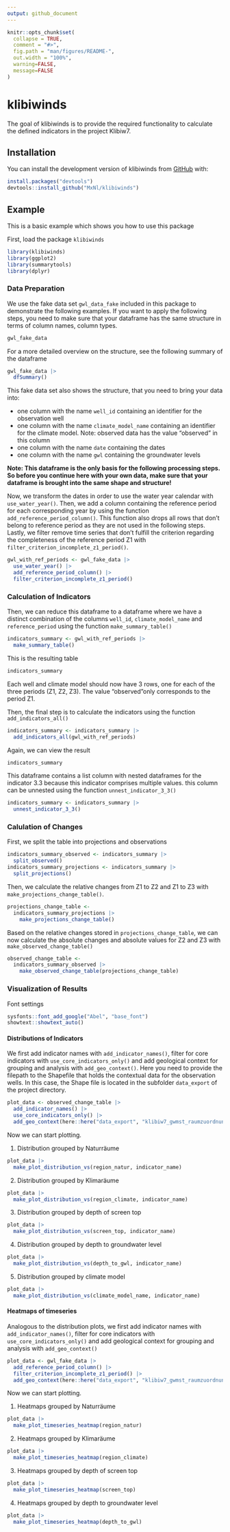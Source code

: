 ```yaml
---
output: github_document
---
```


<!-- README.md is generated from README.Rmd. Please edit that file -->

```r
knitr::opts_chunk$set(
  collapse = TRUE,
  comment = "#>",
  fig.path = "man/figures/README-",
  out.width = "100%",
  warning=FALSE, 
  message=FALSE
)
```

# klibiwinds

<!-- badges: start -->
<!-- badges: end -->

The goal of klibiwinds is to provide the required functionality to calculate the defined indicators in the project Klibiw7.

## Installation

You can install the development version of klibiwinds from [GitHub](https://github.com/) with:

```r
install.packages("devtools")
devtools::install_github("MxNl/klibiwinds")
```

## Example

This is a basic example which shows you how to use this package

First, load the package `klibiwinds`
```r
library(klibiwinds)
library(ggplot2)
library(summarytools)
library(dplyr)
```

### Data Preparation

We use the fake data set `gwl_data_fake` included in this package to demonstrate the following examples. If you want to apply the following steps, you need to make sure that your dataframe has the same structure in terms of column names, column types.
```r
gwl_fake_data
```

For a more detailed overview on the structure, see the following summary of the dataframe
```r
gwl_fake_data |> 
  dfSummary()
```

This fake data set also shows the structure, that you need to bring your data into:

 - one column with the name `well_id` containing an identifier for the observation well
 - one column with the name `climate_model_name` containing an identifier for the climate model. Note: observed data has the value "observed" in this column
 - one column with the name `date` containing the dates
 - one column with the name `gwl` containing the groundwater levels

**Note: This dataframe is the only basis for the following processing steps. So before you continue here with your own data, make sure that your dataframe is brought into the same shape and structure!**

Now, we transform the dates in order to use the water year calendar with `use_water_year()`. Then, we add a column containing the reference period for each corresponding year by using the function `add_reference_period_column()`. This function also drops all rows that don't belong to reference period as they are not used in the following steps. Lastly, we filter remove time series that don't fulfill the criterion regarding the completeness of the reference period Z1 with `filter_criterion_incomplete_z1_period()`.
```r
gwl_with_ref_periods <- gwl_fake_data |>
  use_water_year() |>
  add_reference_period_column() |>
  filter_criterion_incomplete_z1_period()
```


### Calculation of Indicators

Then, we can reduce this dataframe to a dataframe where we have a distinct combination of the columns `well_id`, `climate_model_name` and `reference_period` using the function `make_summary_table()`
```r
indicators_summary <- gwl_with_ref_periods |>
  make_summary_table()
```

This is the resulting table
```r
indicators_summary
```
Each well and climate model should now have 3 rows, one for each of the three periods (Z1, Z2, Z3). The value "observed"only corresponds to the period Z1.


Then, the final step is to calculate the indicators using the function `add_indicators_all()`
```r
indicators_summary <- indicators_summary |> 
  add_indicators_all(gwl_with_ref_periods)
```

Again, we can view the result
```r
indicators_summary
```

This dataframe contains a list column with nested dataframes for the indicator 3.3 because this indicator comprises multiple values. this column can be unnested using the function `unnest_indicator_3_3()`
```r
indicators_summary <- indicators_summary |> 
  unnest_indicator_3_3()
```

### Calulation of Changes

First, we split the table into projections and observations
```r
indicators_summary_observed <- indicators_summary |>
  split_observed()
indicators_summary_projections <- indicators_summary |>
  split_projections()
```

Then, we calculate the relative changes from Z1 to Z2 and Z1 to Z3 with `make_projections_change_table()`.
```r
projections_change_table <-
  indicators_summary_projections |>
    make_projections_change_table()
```

Based on the relative changes stored in `projections_change_table`, we can now calculate the absolute changes and absolute values for Z2 and Z3 with `make_observed_change_table()`
```r
observed_change_table <-
  indicators_summary_observed |>
    make_observed_change_table(projections_change_table)
```

### Visualization of Results

Font settings
```r
sysfonts::font_add_google("Abel", "base_font")
showtext::showtext_auto()
```

#### Distributions of Indicators

We first add indicator names with `add_indicator_names()`, filter for core indicators with `use_core_indicators_only()` and add geological context for grouping and analysis with `add_geo_context()`. Here you need to provide the filepath to the Shapefile that holds the contextual data for the observation wells. In this case, the Shape file is located in the subfolder `data_export` of the project directory.
```r
plot_data <- observed_change_table |>
  add_indicator_names() |>
  use_core_indicators_only() |>
  add_geo_context(here::here("data_export", "klibiw7_gwmst_raumzuordnung.shp"))
```
Now we can start plotting.

1. Distribution grouped by Naturräume
```r
plot_data |>
  make_plot_distribution_vs(region_natur, indicator_name)
```
2. Distribution grouped by Klimaräume
```r
plot_data |>
  make_plot_distribution_vs(region_climate, indicator_name)
```
3. Distribution grouped by depth of screen top
```r
plot_data |>
  make_plot_distribution_vs(screen_top, indicator_name)
```
4. Distribution grouped by depth to groundwater level
```r
plot_data |>
  make_plot_distribution_vs(depth_to_gwl, indicator_name)
```
5. Distribution grouped by climate model
```r
plot_data |>
  make_plot_distribution_vs(climate_model_name, indicator_name)
```

#### Heatmaps of timeseries

Analogous to the distribution plots, we first add indicator names with `add_indicator_names()`, filter for core indicators with `use_core_indicators_only()` and add geological context for grouping and analysis with `add_geo_context()`
```r
plot_data <- gwl_fake_data |>
  add_reference_period_column() |>
  filter_criterion_incomplete_z1_period() |>
  add_geo_context(here::here("data_export", "klibiw7_gwmst_raumzuordnung.shp"))
```
Now we can start plotting.

1. Heatmaps grouped by Naturräume
```r
plot_data |>
  make_plot_timeseries_heatmap(region_natur)
```
2. Heatmaps grouped by Klimaräume
```r
plot_data |>
  make_plot_timeseries_heatmap(region_climate)
```
3. Heatmaps grouped by depth of screen top
```r
plot_data |>
  make_plot_timeseries_heatmap(screen_top)
```
4. Heatmaps grouped by depth to groundwater level
```r
plot_data |>
  make_plot_timeseries_heatmap(depth_to_gwl)
```

